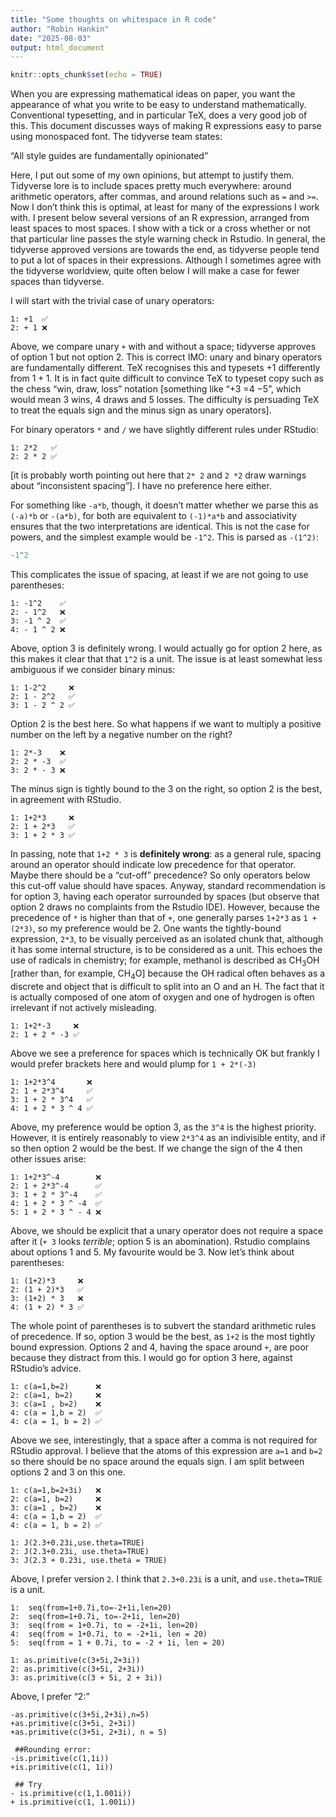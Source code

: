 ```yaml
---
title: "Some thoughts on whitespace in R code"
author: "Robin Hankin"
date: "2025-08-03"
output: html_document
---
```


```r
knitr::opts_chunk$set(echo = TRUE)
```

When you are expressing mathematical ideas on paper, you want the
appearance of what you write to be easy to understand mathematically.
Conventional typesetting, and in particular TeX, does a very good job
of this.  This document discusses ways of making R expressions easy to
parse using monospaced font.  The tidyverse team states:

"All style guides are fundamentally opinionated"

Here, I put out some of my own opinions, but attempt to justify them.
Tidyverse lore is to include spaces pretty much everywhere: around
arithmetic operators, after commas, and around relations such as `=`
and `>=`.  Now I don't think this is optimal, at least for many of the
expressions I work with.  I present below several versions of an R
expression, arranged from least spaces to most spaces.  I show with a
tick or a cross whether or not that particular line passes the style
warning check in Rstudio.  In general, the tidyverse approved versions
are towards the end, as tidyverse people tend to put a lot of spaces
in their expressions.  Although I sometimes agree with the tidyverse
worldview, quite often below I will make a case for fewer spaces than
tidyverse.

I will start with the trivial case of unary operators:


```
1: +1  ✅
2: + 1 ❌
```

Above, we compare unary `+` with and without a space; tidyverse
approves of option 1 but not option 2.  This is correct IMO: unary and
binary operators are fundamentally different.  TeX recognises this and
typesets $+1$ differently from $1+1$.  It is in fact quite difficult
to convince TeX to typeset copy such as the chess "win, draw, loss"
notation [something like "$\mathord{+}3\ \mathord{=}4\ \mathord{-}5$",
which would mean 3 wins, 4 draws and 5 losses.  The difficulty is
persuading TeX to treat the equals sign and the minus sign as unary
operators].

For binary operators `*` and `/` we have slightly different rules
under RStudio:

```
1: 2*2   ✅
2: 2 * 2 ✅
```

[it is probably worth pointing out here that `2* 2` and `2 *2` draw
warnings about "inconsistent spacing"].  I have no preference here
either.

For something like `-a*b`, though, it doesn't matter whether we parse
this as `(-a)*b` or `-(a*b)`, for both are equivalent to `(-1)*a*b`
and associativity ensures that the two interpretations are identical.
This is not the case for powers, and the simplest example would be
`-1^2`.  This is parsed as `-(1^2)`:


```r
-1^2
```

This complicates the issue of spacing, at least if we are not going to
use parentheses:

```
1: -1^2    ✅
2: - 1^2   ❌
3: -1 ^ 2  ✅
4: - 1 ^ 2 ❌
```

Above, option 3 is definitely wrong.  I would actually go for option 2
here, as this makes it clear that that `1^2` is a unit.  The issue is
at least somewhat less ambiguous if we consider binary minus:

```
1: 1-2^2     ❌
2: 1 - 2^2   ✅
3: 1 - 2 ^ 2 ✅
```

Option 2 is the best here.  So what happens if we want to multiply a
positive number on the left by a negative number on the right?


```
1: 2*-3    ❌
2: 2 * -3  ✅
3: 2 * - 3 ❌
```

The minus sign is tightly bound to the 3 on the right, so option 2 is
the best, in agreement with RStudio.

```
1: 1+2*3     ❌
2: 1 + 2*3   ✅
3: 1 + 2 * 3 ✅
```

In passing, note that `1+2 * 3` is **definitely wrong**: as a general
rule, spacing around an operator should indicate low precedence for
that operator.  Maybe there should be a "cut-off" precedence? So only
operators below this cut-off value should have spaces.  Anyway,
standard recommendation is for option 3, having each operator
surrounded by spaces (but observe that option 2 draws no complaints
from the Rstudio IDE).  However, because the precedence of `*` is
higher than that of `+`, one generally parses `1+2*3` as `1 + (2*3)`,
so my preference would be 2. One wants the tightly-bound expression,
`2*3`, to be visually perceived as an isolated chunk that, although it
has some internal structure, is to be considered as a unit. This
echoes the use of radicals in chemistry; for example, methanol is
described as CH<sub>3</sub>OH [rather than, for example,
CH<sub>4</sub>O] because the OH radical often behaves as a discrete
and object that is difficult to split into an O and an H.  The fact
that it is actually composed of one atom of oxygen and one of hydrogen
is often irrelevant if not actively misleading.

```
1: 1+2*-3     ❌
2: 1 + 2 * -3 ✅
```

Above we see a preference for spaces which is technically OK but
frankly I would prefer brackets here and would plump for `1 + 2*(-3)`

```
1: 1+2*3^4       ❌
2: 1 + 2*3^4     ✅
3: 1 + 2 * 3^4   ✅
4: 1 + 2 * 3 ^ 4 ✅
```

Above, my preference would be option 3, as the `3^4` is the highest
priority.  However, it is entirely reasonably to view `2*3^4` as an
indivisible entity, and if so then option 2 would be the best.  If we
change the sign of the 4 then other issues arise:

```
1: 1+2*3^-4        ❌
2: 1 + 2*3^-4      ✅
3: 1 + 2 * 3^-4    ✅
4: 1 + 2 * 3 ^ -4  ✅
5: 1 + 2 * 3 ^ - 4 ❌
```

Above, we should be explicit that a unary operator does not require a
space after it (`+ 3` looks *terrible*; option 5 is an abomination).
Rstudio complains about options 1 and 5.  My favourite would be 3.
Now let's think about parentheses:


```
1: (1+2)*3     ❌
2: (1 + 2)*3   ✅
3: (1+2) * 3   ❌
4: (1 + 2) * 3 ✅
```

The whole point of parentheses is to subvert the standard arithmetic
rules of precedence.  If so, option 3 would be the best, as `1+2` is
the most tightly bound expression.  Options 2 and 4, having the space
around `+`, are poor because they distract from this.  I would go for
option 3 here, against RStudio's advice.


```
1: c(a=1,b=2)      ❌
2: c(a=1, b=2)     ❌
3: c(a=1 , b=2)    ❌
4: c(a = 1,b = 2)  ✅
4: c(a = 1, b = 2) ✅
```

Above we see, interestingly, that a space after a comma is not
required for RStudio approval.  I believe that the atoms of this
expression are `a=1` and `b=2` so there should be no space around the
equals sign.  I am split between options 2 and 3 on this one.

```
1: c(a=1,b=2+3i)   ❌
2: c(a=1, b=2)     ❌
3: c(a=1 , b=2)    ❌
4: c(a = 1,b = 2)  ✅
4: c(a = 1, b = 2) ✅
```




```
1: J(2.3+0.23i,use.theta=TRUE)
2: J(2.3+0.23i, use.theta=TRUE)
3: J(2.3 + 0.23i, use.theta = TRUE)
```

Above, I prefer version `2`.  I think that `2.3+0.23i` is a unit, and
`use.theta=TRUE` is a unit.


```
1:  seq(from=1+0.7i,to=-2+1i,len=20)
2:  seq(from=1+0.7i, to=-2+1i, len=20)
3:  seq(from = 1+0.7i, to = -2+1i, len=20)
4:  seq(from = 1+0.7i, to = -2+1i, len = 20)
5:  seq(from = 1 + 0.7i, to = -2 + 1i, len = 20)
```


```
1: as.primitive(c(3+5i,2+3i))
2: as.primitive(c(3+5i, 2+3i))
3: as.primitive(c(3 + 5i, 2 + 3i))
```

Above, I prefer "2:"


```
-as.primitive(c(3+5i,2+3i),n=5)
+as.primitive(c(3+5i, 2+3i))
+as.primitive(c(3+5i, 2+3i), n = 5)
 
 ##Rounding error:
-is.primitive(c(1,1i))
+is.primitive(c(1, 1i))
 
 ## Try
- is.primitive(c(1,1.001i))
+ is.primitive(c(1, 1.001i))
```
